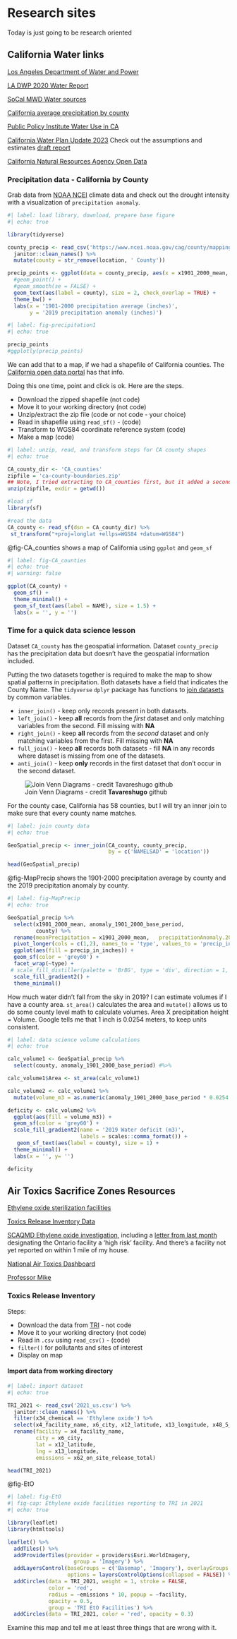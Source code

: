 # Research sites {#sec-research}

::: {.callout-note appearance="simple"}
Today is just going to be research oriented
:::

## California Water links

[Los Angeles Department of Water and Power](https://www.ladwp.com/ladwp/faces/ladwp/aboutus/a-water/a-w-sourcesofsupply?_adf.ctrl-state=jm34e9std_4&_afrLoop=1092437083762566)

[LA DWP 2020 Water Report](https://www.ladwp.com/cs/groups/ladwp/documents/pdf/mdaw/nzyy/~edisp/opladwpccb762836.pdf)

[SoCal MWD Water sources](https://www.mwdh2o.com/securing-our-imported-supplies)

[California average precipitation by county](https://www.ncei.noaa.gov/access/monitoring/climate-at-a-glance/county/mapping/4/pcp/201902/1/value)

[Public Policy Institute Water Use in CA](https://www.ppic.org/publication/water-use-in-california/)

[California Water Plan Update 2023](https://water.ca.gov/Programs/California-Water-Plan/Update-2023) Check out the assumptions and estimates [draft report](https://water.ca.gov/-/media/DWR-Website/Web-Pages/Programs/California-Water-Plan/Docs/Update2023/PrePRD/CWP-Draft-AE-2023.pdf)

[California Natural Resources Agency Open Data](https://data.cnra.ca.gov/group/water)

### Precipitation data - California by County

Grab data from [NOAA NCEI](https://www.ncei.noaa.gov/access/monitoring/climate-at-a-glance/county/mapping/4/pcp/202102/12/value) climate data and check out the drought intensity with a visualization of `precipitation anomaly`.

```r
#| label: load library, download, prepare base figure
#| echo: true

library(tidyverse)

county_precip <- read_csv('https://www.ncei.noaa.gov/cag/county/mapping/4-pcp-202102-12.csv', skip =3) %>% 
  janitor::clean_names() %>% 
  mutate(county = str_remove(location, ' County'))

precip_points <- ggplot(data = county_precip, aes(x = x1901_2000_mean, y = anomaly_1901_2000_base_period)) +
  #geom_point() + 
  #geom_smooth(se = FALSE) +
  geom_text(aes(label = county), size = 2, check_overlap = TRUE) +
  theme_bw() +
  labs(x = '1901-2000 precipitation average (inches)',
       y = '2019 precipitation anomaly (inches)')

```

```r
#| label: fig-precipitation1
#| echo: true 

precip_points
#ggplotly(precip_points)

```

We can add that to a map, if we had a shapefile of California counties. The [California open data portal](https://data.ca.gov/dataset/ca-geographic-boundaries) has that info.

Doing this one time, point and click is ok. Here are the steps.

-   Download the zipped shapefile (not code)
-   Move it to your working directory (not code)
-   Unzip/extract the zip file (code or not code - your choice)
-   Read in shapefile using `read_sf()` - (code)
-   Transform to WGS84 coordinate reference system (code)
-   Make a map (code)

```r
#| label: unzip, read, and transform steps for CA county shapes
#| echo: true

CA_county_dir <- 'CA_counties'
zipfile = 'ca-county-boundaries.zip'
## Note, I tried extracting to CA_counties first, but it added a second 'CA_counties/CA_counties' subdirectory, so this code just extracts to the working directory
unzip(zipfile, exdir = getwd())

#load sf
library(sf)

#read the data
CA_county <- read_sf(dsn = CA_county_dir) %>% 
 st_transform("+proj=longlat +ellps=WGS84 +datum=WGS84")

```

@fig-CA_counties shows a map of California using `ggplot` and `geom_sf`

```r
#| label: fig-CA_counties
#| echo: true
#| warning: false

ggplot(CA_county) +
  geom_sf() +
  theme_minimal() + 
  geom_sf_text(aes(label = NAME), size = 1.5) +
  labs(x = '', y = '')

```

### Time for a quick data science lesson

Dataset `CA_county` has the geospatial information. Dataset `county_precip` has the precipitation data but doesn't have the geospatial information included.

Putting the two datasets together is required to make the map to show spatial patterns in precipitation. Both datasets have a field that indicates the County Name. The `tidyverse` `dplyr` package has functions to [join datasets](https://dplyr.tidyverse.org/reference/mutate-joins.html) by common variables.

-   `inner_join()` - keep only records present in both datasets.
-   `left_join()` - keep **all** records from the *first* dataset and only matching variables from the second. Fill missing with **NA**
-   `right_join()` - keep **all** records from the *second* dataset and only matching variables from the first. Fill missing with **NA**
-   `full_join()` - keep **all** records both datasets - fill **NA** in any records where dataset is missing from one of the datasets.
-   `anti_join()` - keep **only** records in the first dataset that don't occur in the second dataset.

![Join Venn Diagrams - credit **Tavareshugo** github](https://tavareshugo.github.io/r-intro-tidyverse-gapminder/fig/07-dplyr_joins.svg)

For the county case, California has 58 counties, but I will try an inner join to make sure that every county name matches.

```r
#| label: join county data
#| echo: true

GeoSpatial_precip <- inner_join(CA_county, county_precip,
                                by = c('NAMELSAD' = 'location'))

head(GeoSpatial_precip)

```

@fig-MapPrecip shows the 1901-2000 precipitation average by county and the 2019 precipitation anomaly by county.

```r
#| label: fig-MapPrecip
#| echo: true

GeoSpatial_precip %>% 
  select(x1901_2000_mean, anomaly_1901_2000_base_period, 
         county) %>% 
  rename(meanPrecipitation = x1901_2000_mean,   precipitationAnomaly.2019 = anomaly_1901_2000_base_period ) %>% 
  pivot_longer(cols = c(1,2), names_to = 'type', values_to = 'precip_in_inches') %>% 
  ggplot(aes(fill = precip_in_inches)) +
  geom_sf(color = 'grey60') + 
  facet_wrap(~type) +
 # scale_fill_distiller(palette = 'BrBG', type = 'div', direction = 1, name = 'Precipitation (inches)', mid = 0) +
  scale_fill_gradient2() +
  theme_minimal()

```

How much water didn't fall from the sky in 2019? I can estimate volumes if I have a county area. `st_area()` calculates the area and `mutate()` allows us to do some county level math to calculate volumes. Area X precipitation height = Volume. Google tells me that 1 inch is 0.0254 meters, to keep units consistent.

```r
#| label: data science volume calculations 
#| echo: true

calc_volume1 <- GeoSpatial_precip %>% 
  select(county, anomaly_1901_2000_base_period) #%>% 

calc_volume1$Area <- st_area(calc_volume1)

calc_volume2 <- calc_volume1 %>% 
  mutate(volume_m3 = as.numeric(anomaly_1901_2000_base_period * 0.0254 * Area))

deficity <- calc_volume2 %>% 
  ggplot(aes(fill = volume_m3)) +
  geom_sf(color = 'grey60') + 
  scale_fill_gradient2(name = '2019 Water deficit (m3)',
                       labels = scales::comma_format()) +
   geom_sf_text(aes(label = county), size = 1) +
  theme_minimal() +
  labs(x = '', y= '')

deficity

```

## Air Toxics Sacrifice Zones Resources

[Ethylene oxide sterilization facilities](https://www.epa.gov/hazardous-air-pollutants-ethylene-oxide/ethylene-oxide-commercial-sterilization-facilities)

[Toxics Release Inventory Data](https://www.epa.gov/toxics-release-inventory-tri-program/tri-basic-data-files-calendar-years-1987-present)

[SCAQMD Ethylene oxide investigation](http://www.aqmd.gov/home/eto), including a [letter from last month](http://www.aqmd.gov/docs/default-source/compliance/sterigenics/ontario-phrlf-designation-letter-9-29-22.pdf?sfvrsn=8) designating the Ontario facility a 'high risk' facility. And there's a facility not yet reported on within 1 mile of my house.

[National Air Toxics Dashboard](https://radicalresearch.shinyapps.io/ToxicsDashboard/)

[Professor Mike](https://scholar.google.com/citations?user=QcafrNIAAAAJ&hl=en)

### Toxics Release Inventory

Steps:

-   Download the data from [TRI](https://www.epa.gov/toxics-release-inventory-tri-program/tri-basic-data-files-calendar-years-1987-present) - not code
-   Move it to your working directory (not code)
-   Read in `.csv` using `read_csv()` - (code)
-   `filter()` for pollutants and sites of interest
-   Display on map

#### Import data from working directory

```r
#| label: import dataset
#| echo: true

TRI_2021 <- read_csv('2021_us.csv') %>% 
  janitor::clean_names() %>% 
  filter(x34_chemical == 'Ethylene oxide') %>% 
  select(x4_facility_name, x6_city, x12_latitude, x13_longitude, x48_5_1_fugitive_air, x49_5_2_stack_air, x62_on_site_release_total) %>% 
  rename(facility = x4_facility_name,
         city = x6_city,
         lat = x12_latitude,
         lng = x13_longitude,
         emissions = x62_on_site_release_total)

head(TRI_2021)

```

@fig-EtO

```r
#| label: fig-EtO
#| fig-cap: Ethylene oxide facilities reporting to TRI in 2021
#| echo: true

library(leaflet)
library(htmltools)

leaflet() %>% 
  addTiles() %>% 
  addProviderTiles(provider = providers$Esri.WorldImagery, 
                     group = 'Imagery') %>% 
  addLayersControl(baseGroups = c('Basemap', 'Imagery'), overlayGroups = 'TRI EtO Facilities',
                   options = layersControlOptions(collapsed = FALSE)) %>% 
  addCircles(data = TRI_2021, weight = 1, stroke = FALSE,
             color = 'red',
             radius = ~emissions * 10, popup = ~facility,
             opacity = 0.5,
             group = 'TRI EtO Facilities') %>%
  addCircles(data = TRI_2021, color = 'red', opacity = 0.3)

```

Examine this map and tell me at least three things that are wrong with it.





